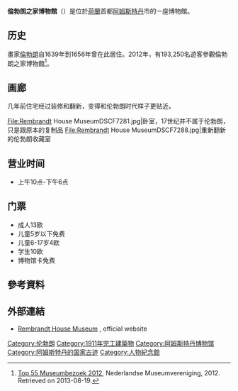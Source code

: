 {{Infobox museum
| name                = 倫勃朗之家博物館<br>Museum Het Rembrandthuis
| native_name         = 
| native_name_lang    = [[Dutch_language|Dutch]]
| image               = Rembrandshuis.jpg
| image_upright       = 1.15
| caption             = 2006年的倫勃朗之家博物館
| alt                 = 
| map_type            = Netherlands Amsterdam Central
| map_relief          = 
| map_size            = 250px
| map_caption         = 位在阿姆斯特丹中心區的博物館址
| latitude            = 52.369219
| longitude           = 4.901618
| coordinates_type    = type:landmark
| coordinates_region  = NL-NH
| coordinates_display = title,inline
| established         = {{Start date and age|1911|6|10}}<ref>[http://www.rembrandthuis.nl/en/collectie/geschiedenis Collection history], Rembrandt House Museum. Retrieved on 2013-8-19.</ref>
| location            = {{NLD}}[[阿姆斯特丹|阿姆斯特丹]][[犹太人宽街|犹太人宽街]] 4<ref>[http://www.rembrandthuis.nl/en/bezoek/contactgegevens Contact], Rembrandt House Museum. Retrieved on 2013-8-19.</ref><br />
| type                = 傳記博物館
| accreditation       = 
| key_holdings        = 
| collections         = [[Pre-Rembrandtists|Pre-Rembrandtists]]<ref>[http://www.rembrandthuis.nl/en/collectie/schilderijen Paintings], Rembrandt House Museum. Retrieved on 2013-8-19.</ref><br />[[Rembrandt#Etchings|Rembrandt's etchings]]<ref>[http://www.rembrandthuis.nl/en/collectie/etsen Rembrandt's etchings], Rembrandt House Museum. Retrieved on 2013-8-19.</ref>
| collection          = 
| visitors            = 237,383 (2014)
| director            = Michael Huijser<ref name="organization">[http://www.rembrandthuis.nl/en/huis/organisatie Organisation], Rembrandt House Museum. Retrieved on 12 December 2014.</ref>
| president           = 
| curator             = David de Witt<ref name="organization"/>
| owner               =
| publictransit       = [[滑铁卢广场|滑铁卢广场]]/{{link-en|新市场站|Nieuwmarkt metro station|新市场}}<br />[[阿姆斯特丹有軌電車|電車]]: {{nowrap|9 [[File:Amsterdam_tramlijn_9.svg|12px]]}} {{nowrap|14 [[File:Amsterdam_tramlijn_14.svg|12px]]}}<br />[[阿姆斯特丹地铁|地鐵]]: {{nowrap|51 [[File:Gvba51.svg|12px]]}} {{nowrap|53 [[File:Gvba53.svg|12px]]}} {{nowrap|54 [[File:Gvba54.svg|12px]]}}
| car_park            = 
| network             = 
| website             = {{URL|www.rembrandthuis.nl}}
}}

'''倫勃朗之家博物館'''（{{lang-nl|Museum Het Rembrandthuis}}）是位於[[荷蘭|荷蘭]]首都[[阿姆斯特丹|阿姆斯特丹]]市的一座博物館。

== 历史 ==
畫家[[倫勃朗|倫勃朗]]自1639年到1656年曾在此居住。2012年，有193,250名遊客參觀倫勃朗之家博物館<ref name="mv2013">{{nl icon}} [http://www.museumvereniging.nl/LinkClick.aspx?fileticket=LEZFGcsvKBc%3d&tabid=334 Top 55 Museumbezoek 2012]{{dead link|date=2018年2月 |bot=InternetArchiveBot |fix-attempted=yes }}, Nederlandse Museumvereniging, 2012. Retrieved on 2013-08-19.</ref>。

== 画廊 ==
几年前住宅经过装修和翻新，变得和伦勃朗时代样子更贴近。
<gallery>
File:Rembrandt House MuseumDSCF7281.jpg|卧室，17世纪并不属于伦勃朗，只是跟原本的复制品
File:Rembrandt House MuseumDSCF7288.jpg|重新翻新的伦勃朗收藏室
</gallery>

== 营业时间 ==
*上午10点-下午6点

== 门票 ==
*成人13欧
*儿童5岁以下免费
*儿童6-17岁4欧
*学生10欧
*博物馆卡免费

== 參考資料 ==
{{Reflist}}

== 外部連結==
{{Commons category|Rembrandt House Museum}}
* [http://www.rembrandthuis.nl/en/ Rembrandt House Museum] {{Wayback|url=http://www.rembrandthuis.nl/en/ |date=20181216115327 }}, official website

{{伦勃朗}}
{{Authority control}}
[[Category:伦勃朗|Category:伦勃朗]]
[[Category:1911年完工建築物|Category:1911年完工建築物]]
[[Category:阿姆斯特丹博物馆|Category:阿姆斯特丹博物馆]]
[[Category:阿姆斯特丹的国家古迹|Category:阿姆斯特丹的国家古迹]]
[[Category:人物紀念館|Category:人物紀念館]]